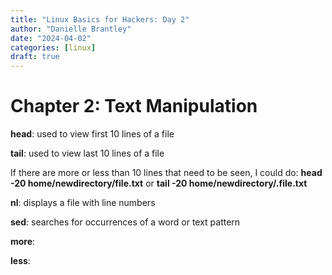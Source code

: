```yaml
---
title: "Linux Basics for Hackers: Day 2"
author: "Danielle Brantley"
date: "2024-04-02"
categories: [linux]
draft: true
---
```


# Chapter 2: Text Manipulation

**head**: used to view first 10 lines of a file

**tail**: used to view last 10 lines of a file

If there are more or less than 10 lines that need to be seen, I could do: **head -20 home/newdirectory/file.txt** or **tail -20 home/newdirectory/.file.txt**

**nl**: displays a file with line numbers

**sed**: searches for occurrences of a word or text pattern 

**more**:

**less**:


